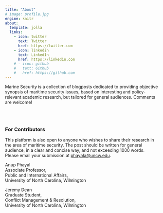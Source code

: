 ```yaml
---
title: "About"
# image: profile.jpg
engine: knitr
about:
  template: jolla
  links:
    - icon: twitter
      text: Twitter
      href: https://twitter.com
    - icon: linkedin
      text: LinkedIn
      href: https://linkedin.com
    # - icon: github
    #   text: Github
    #   href: https://github.com
---
```


Marine Security is a collection of blogposts dedicated to providing objective synopsis of maritime security issues, based on interesting and policy-relevant academic research, but tailored for general audiences. Comments are welcome!

</br> </br>

### For Contributors

This platform is also open to anyone who wishes to share their research in the area of maritime security. The post should be written for general audience, in a clear and concise way, and not exceeding 1000 words. Please email your submission at <a href="mailto:phayala@uncw.edu">phayala\@uncw.edu</a>\.

::: {style="text-align: left"}
Anup Phayal \
Associate Professor,\
Public and International Affairs,\
University of North Carolina, Wilmington

Jeremy Dean \
Graduate Student,\
Conflict Management & Resolution,\
University of North Carolina, Wilmington
:::
